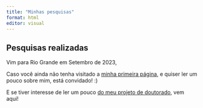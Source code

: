 ```yaml
---
title: "Minhas pesquisas"
format: html
editor: visual
---
```


## Pesquisas realizadas

Vim para Rio Grande em Setembro de 2023, 



Caso você ainda não tenha visitado a [minha primeira página](https://amandabaauer.github.io), e quiser ler um pouco sobre mim, está convidado! :) 

E se tiver interesse de ler um pouco [do meu projeto de doutorado](pagina3), vem aqui! 


